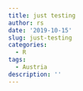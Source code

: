 ```yaml
---
title: just testing
author: rs
date: '2019-10-15'
slug: just-testing
categories:
  - R
tags:
  - Austria
description: ''
---
```


